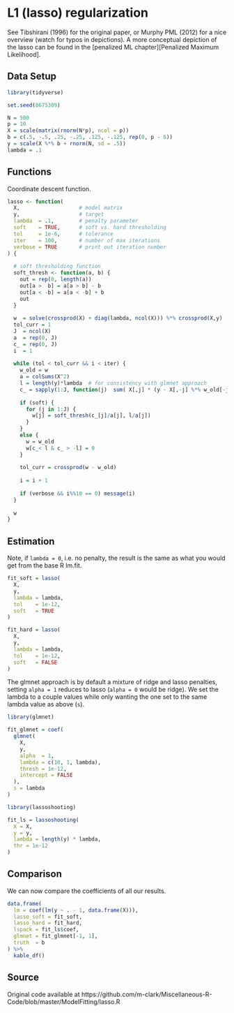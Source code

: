 # L1 (lasso) regularization

See Tibshirani (1996) for the original paper, or Murphy PML (2012) for a nice
overview (watch for typos in depictions). A more conceptual depiction of the
lasso can be found in the [penalized ML chapter][Penalized Maximum Likelihood].

## Data Setup

```r
library(tidyverse)

set.seed(8675309)

N = 500
p = 10
X = scale(matrix(rnorm(N*p), ncol = p))
b = c(.5, -.5, .25, -.25, .125, -.125, rep(0, p - 6))
y = scale(X %*% b + rnorm(N, sd = .5))
lambda = .1
```


## Functions

Coordinate descent function.

```r
lasso <- function(
  X,                   # model matrix
  y,                   # target
  lambda  = .1,        # penalty parameter
  soft    = TRUE,      # soft vs. hard thresholding
  tol     = 1e-6,      # tolerance
  iter    = 100,       # number of max iterations
  verbose = TRUE       # print out iteration number
) {
  
  # soft thresholding function
  soft_thresh <- function(a, b) {
    out = rep(0, length(a))
    out[a >  b] = a[a > b] - b
    out[a < -b] = a[a < -b] + b
    out
  }
  
  w  = solve(crossprod(X) + diag(lambda, ncol(X))) %*% crossprod(X,y)
  tol_curr = 1
  J  = ncol(X)
  a  = rep(0, J)
  c_ = rep(0, J)
  i  = 1
  
  while (tol < tol_curr && i < iter) {
    w_old = w 
    a = colSums(X^2)
    l = length(y)*lambda  # for consistency with glmnet approach
    c_ = sapply(1:J, function(j)  sum( X[,j] * (y - X[,-j] %*% w_old[-j]) ))
    
    if (soft) {
      for (j in 1:J) {
        w[j] = soft_thresh(c_[j]/a[j], l/a[j])
      }
    }
    else {
      w = w_old
      w[c_< l & c_ > -l] = 0
    }
    
    tol_curr = crossprod(w - w_old)  
    
    i = i + 1
    
    if (verbose && i%%10 == 0) message(i)
  }
  
  w
}
```




## Estimation

Note, if `lambda = 0`, i.e. no penalty, the result is the same as what you would get from the base R  <span class="func" style = "">lm.fit</span>.

```r
fit_soft = lasso(
  X,
  y,
  lambda = lambda,
  tol    = 1e-12,
  soft   = TRUE
)

fit_hard = lasso(
  X,
  y,
  lambda = lambda,
  tol    = 1e-12,
  soft   = FALSE
)
```



The <span class="pack" style = "">glmnet</span> approach is by default a mixture
of ridge and lasso penalties, setting `alpha = 1` reduces to lasso (`alpha = 0`
would be ridge). We set the lambda to a couple values while only wanting the one
set to the same lambda value as above (`s`).

```r
library(glmnet)

fit_glmnet = coef(
  glmnet(
    X,
    y,
    alpha  = 1,
    lambda = c(10, 1, lambda),
    thresh = 1e-12,
    intercept = FALSE
  ),
  s = lambda
)

library(lassoshooting)

fit_ls = lassoshooting(
  X = X,
  y = y,
  lambda = length(y) * lambda,
  thr = 1e-12
)

```



## Comparison

We can now compare the coefficients of all our results.

```r
data.frame(
  lm = coef(lm(y ~ . - 1, data.frame(X))),
  lasso_soft = fit_soft,
  lasso_hard = fit_hard,
  lspack = fit_ls$coef,
  glmnet = fit_glmnet[-1, 1],
  truth  = b
) %>% 
  kable_df()
```






## Source

Original code available at https://github.com/m-clark/Miscellaneous-R-Code/blob/master/ModelFitting/lasso.R
